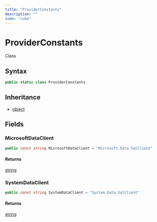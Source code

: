 ```yaml
---
title: "ProviderConstants"
description: ""
icon: "cube"
---
```


# ProviderConstants

<Badge variant="outline">Class</Badge>

## Syntax

```csharp
public static class ProviderConstants
```

## Inheritance

- [object](https://learn.microsoft.com/dotnet/api/system.object)

## Fields

### MicrosoftDataClient

```csharp
public const string MicrosoftDataClient = "Microsoft.Data.SqlClient"
```

#### Returns

[string](https://learn.microsoft.com/dotnet/api/system.string)

### SystemDataClient

```csharp
public const string SystemDataClient = "System.Data.SqlClient"
```

#### Returns

[string](https://learn.microsoft.com/dotnet/api/system.string)


